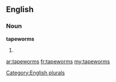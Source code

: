 ==English==

===Noun===
'''tapeworms'''

# {{plural of|[[tapeworm]]}}

[[Category:English plurals]]

[[ar:tapeworms]]
[[fr:tapeworms]]
[[my:tapeworms]]